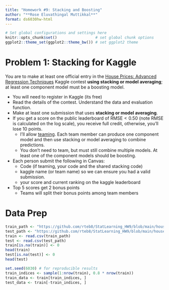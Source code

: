```yaml
---
title: "Homework #9: Stacking and Boosting" 
author: "**Rose Eluvathingal Muttikkal**"
format: ds6030hw-html
---
```



```r
# Set global configurations and settings here
knitr::opts_chunk$set()                 # set global chunk options
ggplot2::theme_set(ggplot2::theme_bw()) # set ggplot2 theme
```


# Problem 1: Stacking for Kaggle

You are to make at least one official entry in the [House Prices: Advanced Regression Techniques](https://www.kaggle.com/c/house-prices-advanced-regression-techniques/overview) Kaggle contest **using stacking or model averaging**; at least one component model must be a boosting model. 

- You will need to register in Kaggle (its free)
- Read the details of the contest. Understand the data and evaluation function.
- Make at least one submission that uses **stacking or model averaging**. 
- If you get a score on the public leaderboard of $\text{RMSE}<0.50$ (note RMSE is calculated on the log scale), you receive full credit, otherwise, you'll lose 10 points. 
    - I'll allow [teaming](https://www.kaggle.com/c/house-prices-advanced-regression-techniques/team). Each team member can produce one component model and then use stacking or model averaging to combine predictions. 
    - You don't need to team, but must still combine multiple models. At least one of the component models should be boosting. 
- Each person submit the following in Canvas:
    - Code (if teaming, your code and the shared stacking code)
    - kaggle name (or team name) so we can ensure you had a valid submission. 
    - your score and current ranking on the kaggle leaderboard
- Top 5 scores get 2 bonus points
    - Teams will split their bonus points among team members

# Data Prep
    
```r
train_path <- "https://github.com/rteb8/StatLearning_HW9/blob/main/house-prices-advanced-regression-techniques/train.csv"
test_path <- "https://github.com/rteb8/StatLearning_HW9/blob/main/house-prices-advanced-regression-techniques/test.csv"
train <- read.csv(train_path)
test <- read.csv(test_path)
train[is.na(train)] <- 0
head(train)
test[is.na(test)] <- 0
head(test)
```

```r
set.seed(6030) # for reproducible results
train_indices <- sample(1:nrow(train), 0.8 * nrow(train))
train_data <- train[train_indices, ]
test_data <- train[-train_indices, ]
```




